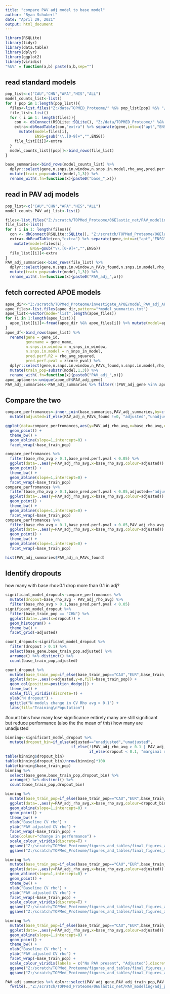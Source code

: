 ---
title: "compare PAV adj model to base model"
author: "Ryan Schubert"
date: "April 29, 2021"
output: html_document
---

```{r setup, include=FALSE}
library(RSQLite)
library(tidyr)
library(data.table)
library(dplyr)
library(ggplot2)
library(viridis)
"%&%" = function(a,b) paste(a,b,sep="")
```

## read standard models

```{r}

pop_list<-c("CAU","CHN","AFA","HIS","ALL")
model_counts_list<-list()
for ( pop in 1:length(pop_list)){
  files<-list.files("Z:/data/TOPMED_Proteome/" %&% pop_list[pop] %&% "/PCAIR_modeling/06Elastic_net/dbs_out/",pattern="*baseline_models_unfiltered.db")
  file_list<-list()
  for ( i in 1: length(files)){
    con <- dbConnect(RSQLite::SQLite(), "Z:/data/TOPMED_Proteome/" %&% pop_list[pop] %&% "/PCAIR_modeling/06Elastic_net/dbs_out/" %&% files[i])
    extra<-dbReadTable(con,"extra") %>% separate(gene,into=c("apt","ENSG"),remove=F) %>%
      mutate(model=files[i],
             ENSG=gsub("\\.[0-9]+","",ENSG))
    file_list[[i]]<-extra
  }
  model_counts_list[[pop]]<-bind_rows(file_list) 
}

base_summaries<-bind_rows(model_counts_list) %>%
  dplyr::select(gene,n.snps.in.window,n.snps.in.model,rho_avg,pred.perf.pval,model) %>%
  mutate(train_pop=substr(model,1,3)) %>%
  rename_with(.fn=function(x){paste0("base_",x)})
```

## read in PAV adj models

```{r}

pop_list<-c("CAU","CHN","AFA","HIS","ALL")
model_counts_PAV_adj_list<-list()

files<-list.files("Z:/scratch/TOPMed_Proteome/06Elastic_net/PAV_modeling/db_out/",pattern="*baseline_PAV_adj_models_unfiltered.db")
file_list<-list()
for ( i in 1: length(files)){
  con <- dbConnect(RSQLite::SQLite(), "Z:/scratch/TOPMed_Proteome/06Elastic_net/PAV_modeling/db_out/" %&% files[i])
  extra<-dbReadTable(con,"extra") %>% separate(gene,into=c("apt","ENSG"),remove=F) %>%
    mutate(model=files[i],
           ENSG=gsub("\\.[0-9]+","",ENSG))
  file_list[[i]]<-extra
}
PAV_adj_summaries<-bind_rows(file_list) %>%
  dplyr::select(gene,n.snps.in.window,n_PAVs_found,n.snps.in.model,rho_avg,pred.perf.pval,model) %>%
  mutate(train_pop=substr(model,1,3)) %>%
  rename_with(.fn=function(x){paste0("PAV_adj_",x)})


```

## fetch corrected APOE models

```{r}
apoe_dir<-"Z:/scratch/TOPMed_Proteome/investigate_APOE/model_PAV_adj_APOE/out/"
apoe_files<-list.files(apoe_dir,pattern="*model_summaries.txt")
apoe_list<-vector(mode="list",length(apoe_files))
for (i in 1:length(apoe_list)){
  apoe_list[[i]]<-fread(apoe_dir %&% apoe_files[i]) %>% mutate(model=apoe_files[i])
}
apoe_df<-bind_rows(apoe_list) %>%
  rename(gene = gene_id,
         genename = gene_name,
         n.snps.in.window = n_snps_in_window,
         n.snps.in.model = n_snps_in_model,
         pred.perf.R2 = rho_avg_squared,
         pred.perf.pval = zscore_pval) %>%
  dplyr::select(gene,n.snps.in.window,n_PAVs_found,n.snps.in.model,rho_avg,pred.perf.pval,model) %>%
  mutate(train_pop=substr(model,1,3)) %>%
  rename_with(.fn=function(x){paste0("PAV_adj_",x)})
apoe_aptamers<-unique(apoe_df$PAV_adj_gene)
PAV_adj_summaries<-PAV_adj_summaries %>% filter(!(PAV_adj_gene %in% apoe_aptamers))  %>% rbind.data.frame(apoe_df)

```

## Compare the two 

```{r}
compare_perfromances<-inner_join(base_summaries,PAV_adj_summaries,by=c("base_gene"="PAV_adj_gene","base_train_pop"="PAV_adj_train_pop")) %>%
  mutate(adjusted=if_else(PAV_adj_n_PAVs_found !=0, "adjusted","unadjusted"))

ggplot(data=compare_perfromances,aes(y=PAV_adj_rho_avg,x=base_rho_avg,colour=adjusted)) + 
  geom_point() +
  theme_bw() +
  geom_abline(slope=1,intercept=0) +
  facet_wrap(~base_train_pop) 

compare_perfromances %>%
  filter(base_rho_avg > 0.1,base_pred.perf.pval < 0.05) %>%
  ggplot(data=.,aes(y=PAV_adj_rho_avg,x=base_rho_avg,colour=adjusted)) + 
  geom_point() +
  theme_bw() +
  geom_abline(slope=1,intercept=0) +
  facet_wrap(~base_train_pop) 
compare_perfromances %>%
  filter(base_rho_avg > 0.1,base_pred.perf.pval < 0.05,adjusted=="adjusted") %>%
  ggplot(data=.,aes(y=PAV_adj_rho_avg,x=base_rho_avg,colour=adjusted)) + 
  geom_point() +
  theme_bw() +
  geom_abline(slope=1,intercept=0) +
  facet_wrap(~base_train_pop)
compare_perfromances %>%
  filter(base_rho_avg > 0.1,base_pred.perf.pval < 0.05,PAV_adj_rho_avg > 0.1,PAV_adj_pred.perf.pval < 0.05,adjusted=="adjusted") %>%
  ggplot(data=.,aes(y=PAV_adj_rho_avg,x=base_rho_avg,colour=adjusted)) + 
  geom_point() +
  theme_bw() +
  geom_abline(slope=1,intercept=0) +
  facet_wrap(~base_train_pop)

hist(PAV_adj_summaries$PAV_adj_n_PAVs_found)
```
## Identify dropouts

how many with base rho>0.1 drop more than 0.1 in adj?

```{r}
significant_model_dropout<-compare_perfromances %>%
  mutate(dropout=base_rho_avg - PAV_adj_rho_avg) %>% 
  filter(base_rho_avg > 0.1,base_pred.perf.pval < 0.05)
significant_model_dropout %>%
  filter(base_train_pop == "CHN") %>%
  ggplot(data=.,aes(x=dropout)) +
  geom_histogram() +
  theme_bw() +
  facet_grid(~adjusted)

count_dropout<-significant_model_dropout %>% 
  filter(dropout > 0.1) %>%
  select(base_gene,base_train_pop,adjusted) %>%
  arrange() %>% distinct() %>%
  count(base_train_pop,adjusted)

count_dropout %>%
  mutate(base_train_pop=if_else(base_train_pop=="CAU","EUR",base_train_pop)) %>%
  ggplot(data=.,aes(x=adjusted,y=n,fill=base_train_pop)) +
  geom_col(position=position_dodge()) +
  theme_bw() +
  scale_fill_viridis(discrete=T) +
  ylab("N dropout") +
  ggtitle("N models change in CV Rho avg > 0.1") +
  labs(fill="Training\nPopulation")
```


#count bins
how many lose significance entirely
many are still significant but reduce performance (also the the mean of this)
how many are unadjusted
```{r}
binning<-significant_model_dropout %>% 
  mutate(dropout_bin=if_else(adjusted=="unadjusted","unadjusted",
                             if_else(!(PAV_adj_rho_avg > 0.1 | PAV_adj_pred.perf.pval < 0.05),"not significant",
                                     if_else(dropout < 0.1, "marginal reduction","large reduction")))) 
table(binning$dropout_bin)
table(binning$dropout_bin)/nrow(binning)*100
table(binning$base_train_pop)
binning %>%
  select(base_gene,base_train_pop,dropout_bin) %>%
  arrange() %>% distinct() %>%
  count(base_train_pop,dropout_bin)

binning %>%
  mutate(base_train_pop=if_else(base_train_pop=="CAU","EUR",base_train_pop)) %>%
  ggplot(data=.,aes(y=PAV_adj_rho_avg,x=base_rho_avg,colour=dropout_bin)) + 
  geom_abline(slope=1,intercept=0) +
  geom_point() +
  theme_bw() +
  xlab("Baseline CV rho") +
  ylab("PAV adjusted CV rho") +
  facet_wrap(~base_train_pop) +
  labs(colour="change in performance") +
  scale_colour_viridis(discrete=T) +
  ggsave("Z:/scratch/TOPMed_Proteome/figures_and_tables/final_figures_and_tables/figures_and_tables/supplemental_cv_rho_PAV_adj_scatter.png",dpi=500,height=7,width=7) +
  ggsave("Z:/scratch/TOPMed_Proteome/figures_and_tables/final_figures_and_tables/figures_and_tables/supplemental_cv_rho_PAV_adj_scatter.pdf",dpi=500,height=7,width=7)

binning %>%
  mutate(base_train_pop=if_else(base_train_pop=="CAU","EUR",base_train_pop)) %>%
  ggplot(data=.,aes(y=PAV_adj_rho_avg,x=base_rho_avg,colour=adjusted)) + 
  geom_abline(slope=1,intercept=0) +
  geom_point() +
  theme_bw() +
  xlab("Baseline CV rho") +
  ylab("PAV adjusted CV rho") +
  facet_wrap(~base_train_pop) +
  scale_colour_viridis(discrete=T) +
  ggsave("Z:/scratch/TOPMed_Proteome/figures_and_tables/final_figures_and_tables/figures_and_tables/supplemental_cv_rho_PAV_adj_scatter_binned.png",dpi=500,height=7,width=7) +
  ggsave("Z:/scratch/TOPMed_Proteome/figures_and_tables/final_figures_and_tables/figures_and_tables/supplemental_cv_rho_PAV_adj_scatter_binned.pdf",dpi=500,height=7,width=7)

binning %>%
  mutate(base_train_pop=if_else(base_train_pop=="CAU","EUR",base_train_pop)) %>%
  ggplot(data=.,aes(y=PAV_adj_rho_avg,x=base_rho_avg,colour=adjusted)) + 
  geom_abline(slope=1,intercept=0) +
  geom_point() +
  theme_bw() +
  xlab("Baseline CV rho") +
  ylab("PAV adjusted CV rho") +
  facet_wrap(~base_train_pop) +
  scale_colour_viridis(labels = c("No PAV present", "Adjusted"),discrete=T) +
  ggsave("Z:/scratch/TOPMed_Proteome/figures_and_tables/final_figures_and_tables/figures_and_tables/supplemental_cv_rho_PAV_adj_scatter_binned_presentation.png",dpi=500,height=4.5,width=7) +
  ggsave("Z:/scratch/TOPMed_Proteome/figures_and_tables/final_figures_and_tables/figures_and_tables/supplemental_cv_rho_PAV_adj_scatter_binned_presentation.pdf",dpi=500,height=4.5,width=7)

```



```{r}

PAV_adj_summaries %>% dplyr::select(PAV_adj_gene,PAV_adj_train_pop,PAV_adj_n_PAVs_found)  %>%
  fwrite(.,"Z:/scratch/TOPMed_Proteome/06Elastic_net/PAV_modeling/adj_protein_list.csv")
```
